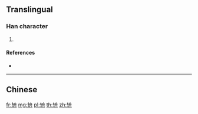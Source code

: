 {{character info/new}}
{{also|輈}}
==Translingual==

===Han character===
{{Han char|rn=159|rad=车|as=06|sn=10|four=|canj=KQHBY}}

# {{defn|Han|sort=车06}}

====References====
* {{Han ref|kx=1250.241|hdz=53530.041|uh=8F80|ud=36736}}

----

==Chinese==
{{zh-see|輈}}

[[fr:辀]]
[[mg:辀]]
[[pl:辀]]
[[th:辀]]
[[zh:辀]]